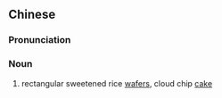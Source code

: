 {{also|云片糕}}
==Chinese==
{{zh-forms|s=云片糕}}

===Pronunciation===
{{zh-pron
|m=yúnpiàngāo
|cat=n
}}

===Noun===
{{zh-noun}}

# rectangular sweetened rice [[wafers]], cloud chip [[cake]]

{{zh-cat|Desserts}}